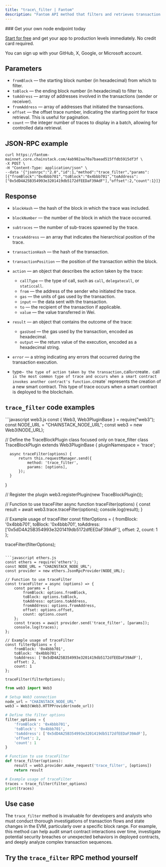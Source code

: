 ---
title: "trace\_filter | Fantom"
description: "Fantom API method that filters and retrieves transaction execution traces based on specified criteria. It provides a detailed record of all the actions taken by transactions within the Ethereum Virtual Machine (EVM) during the specified block range."
---

<Check>
  ### Get your own node endpoint today

  [Start for free](https://console.chainstack.com/) and get your app to production levels immediately. No credit card required.

  You can sign up with your GitHub, X, Google, or Microsoft account.
</Check>

## Parameters

* `fromBlock` — the starting block number (in hexadecimal) from which to filter.
* `toBlock` — the ending block number (in hexadecimal) to filter to.
* `toAddress` — array of addresses involved in the transactions (sender or receiver).
* `fromAddress` — array of addresses that initiated the transactions.
* `offset` — the offset trace number, indicating the starting point for trace retrieval. This is useful for pagination.
* `count` — the integer number of traces to display in a batch, allowing for controlled data retrieval.

## JSON-RPC example

```shell
curl https://fantom-mainnet.core.chainstack.com/4ab982aa70a7baead515ffdb5915df3f \
-X POST \
-H "Content-Type: application/json" \
--data '{"jsonrpc":"2.0","id":1,"method":"trace_filter","params":[{"fromBlock":"0x4bbb701","toBlock":"0x4bbb701","toAddress":["0x5dD4A25B354993e3201419db5172dfEEDaF39AdF"],"offset":2,"count":1}]}'
```

## Response

* `blockHash` — the hash of the block in which the trace was included.

* `blockNumber` — the number of the block in which the trace occurred.

* `subtraces` — the number of sub-traces spawned by the trace.

* `traceAddress` — an array that indicates the hierarchical position of the trace.

* `transactionHash` — the hash of the transaction.

* `transactionPosition` — the position of the transaction within the block.

* `action` — an object that describes the action taken by the trace:

  * `callType` — the type of call, such as `call`, `delegatecall`, or `staticcall`.
  * `from` — the address of the sender who initiated the trace.
  * `gas` — the units of gas used by the transaction.
  * `input` — the data sent with the transaction.
  * `to` — the recipient of the transaction if applicable.
  * `value` — the value transferred in Wei.

* `result` — an object that contains the outcome of the trace:

  * `gasUsed` — the gas used by the transaction, encoded as hexadecimal.
  * `output` — the return value of the execution, encoded as a hexadecimal string.

* `error` — a string indicating any errors that occurred during the transaction execution.

* type`— the type of action taken by the transaction,`call`or`create`. `call `is the most common type of trace and occurs when a smart contract invokes another contract's function.`create\` represents the creation of a new smart contract. This type of trace occurs when a smart contract is deployed to the blockchain.

## `trace_filter` code examples

<CodeGroup>
  ```javascript web3.js
  const { Web3, Web3PluginBase } = require("web3");
  const NODE_URL = "CHAINSTACK_NODE_URL";
  const web3 = new Web3(NODE_URL);

  // Define the TraceBlockPlugin class focused only on trace_filter
  class TraceBlockPlugin extends Web3PluginBase {
      pluginNamespace = 'trace';

      async traceFilter(options) {
          return this.requestManager.send({
              method: 'trace_filter',
              params: [options],
          });
      }
  }

  // Register the plugin
  web3.registerPlugin(new TraceBlockPlugin());

  // Function to use traceFilter
  async function traceFilter(options) {
      const result = await web3.trace.traceFilter(options);
      console.log(result);
  }

  // Example usage of traceFilter
  const filterOptions = {
      fromBlock: '0x4bbb701',
      toBlock: '0x4bbb701',
      toAddress: ['0x5dD4A25B354993e3201419db5172dfEEDaF39AdF'],
      offset: 2,
      count: 1
  };

  traceFilter(filterOptions);
  ```

  ```javascript ethers.js
  const ethers = require('ethers');
  const NODE_URL = "CHAINSTACK_NODE_URL";
  const provider = new ethers.JsonRpcProvider(NODE_URL);

  // Function to use traceFilter
  const traceFilter = async (options) => {
      const params = {
          fromBlock: options.fromBlock,
          toBlock: options.toBlock,
          toAddress: options.toAddress,
          fromAddress: options.fromAddress,
          offset: options.offset,
          count: options.count
      };
      const traces = await provider.send('trace_filter', [params]);
      console.log(traces);
  };

  // Example usage of traceFilter
  const filterOptions = {
      fromBlock: '0x4bbb701',
      toBlock: '0x4bbb701',
      toAddress: ['0x5dD4A25B354993e3201419db5172dfEEDaF39AdF'],
      offset: 2,
      count: 1
  };

  traceFilter(filterOptions);
  ```

  ```python web3.py
  from web3 import Web3

  # Setup Web3 connection
  node_url = "CHAINSTACK_NODE_URL"
  web3 = Web3(Web3.HTTPProvider(node_url))

  # Define the filter options
  filter_options = {
      'fromBlock': '0x4bbb701',
      'toBlock': '0x4bbb701',
      'toAddress': ['0x5dD4A25B354993e3201419db5172dfEEDaF39AdF'],
      'offset': 2,
      'count': 1
  }

  # Function to use traceFilter
  def trace_filter(options):
      result = web3.provider.make_request('trace_filter', [options])
      return result

  # Example usage of traceFilter
  traces = trace_filter(filter_options)
  print(traces)
  ```
</CodeGroup>

## Use case

The `trace_filter` method is invaluable for developers and analysts who must conduct thorough investigations of transaction flows and state changes in the EVM, particularly over a specific block range. For example, this method can help audit smart contract interactions over time, investigate potential security breaches or unexpected behaviors in deployed contracts, and deeply analyze complex transaction sequences.

## Try the `trace_filter` RPC method yourself
